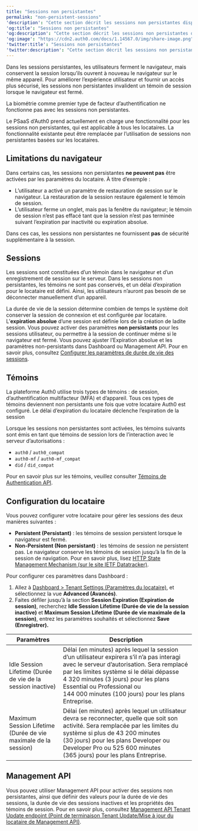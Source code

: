 ```yaml
---
title: "Sessions non persistantes"
permalink: "non-persistent-sessions"
'description': "Cette section décrit les sessions non persistantes disponibles dans Auth0."
'og:title': "Sessions non persistantes"
'og:description': "Cette section décrit les sessions non persistantes disponibles dans Auth0."
'og:image': "https://cdn2.auth0.com/docs/1.14567.0/img/share-image.png"
'twitter:title': "Sessions non persistantes"
'twitter:description': "Cette section décrit les sessions non persistantes disponibles dans Auth0."
---
```


Dans les sessions persistantes, les utilisateurs ferment le navigateur, mais conservent la session lorsqu’ils ouvrent à nouveau le navigateur sur le même appareil. Pour améliorer l’expérience utilisateur et fournir un accès plus sécurisé, les sessions non persistantes invalident un témoin de session lorsque le navigateur est fermé.

<Warning>

La biométrie comme premier type de facteur d’authentification ne fonctionne pas avec les sessions non persistantes.

</Warning>

<Callout icon="file-lines" color="#0EA5E9" iconType="regular">

Le PSaaS d’Auth0 prend actuellement en charge une fonctionnalité pour les sessions non persistantes, qui est applicable à tous les locataires. La fonctionnalité existante peut être remplacée par l’utilisation de sessions non persistantes basées sur les locataires.

</Callout>

## Limitations du navigateur

Dans certains cas, les sessions non persistantes **ne peuvent pas** être activées par les paramètres du locataire. À titre d’exemple :

* L’utilisateur a activé un paramètre de restauration de session sur le navigateur. La restauration de la session restaure également le témoin de session.
* L’utilisateur ferme un onglet, mais pas la fenêtre du navigateur; le témoin de session n’est pas effacé tant que la session n’est pas terminée suivant l’expiration par inactivité ou expiration absolue.

<Callout icon="file-lines" color="#0EA5E9" iconType="regular">

Dans ces cas, les sessions non persistantes ne fournissent **pas** de sécurité supplémentaire à la session.

</Callout>

## Sessions

Les sessions sont constituées d’un témoin dans le navigateur et d’un enregistrement de session sur le serveur. Dans les sessions non persistantes, les témoins ne sont pas conservés, et un délai d’expiration pour le locataire est défini. Ainsi, les utilisateurs n’auront pas besoin de se déconnecter manuellement d’un appareil.

La durée de vie de la session détermine combien de temps le système doit conserver la session de connexion et est configurée par locataire. L’**expiration absolue** d’une session est définie lors de la création de ladite session. Vous pouvez activer des paramètres **non persistants** pour les sessions utilisateur, ou permettre à la session de continuer même si le navigateur est fermé. Vous pouvez ajuster l’Expiration absolue et les paramètres non-persistants dans Dashboard ou <Tooltip href="/docs/fr-ca/glossary?term=management-api" tip="Management API
Un produit permettant aux clients d’effectuer des tâches administratives." cta="Voir le glossaire">Management API</Tooltip>. Pour en savoir plus, consultez [Configurer les paramètres de durée de vie des sessions](/docs/fr-ca/manage-users/sessions/configure-session-lifetime-settings).

## Témoins

La plateforme Auth0 utilise trois types de témoins : de session, d’authentification multifacteur (<Tooltip href="/docs/fr-ca/glossary?term=multifactor-authentication" tip="Authentification multifacteur (MFA)
Processus d’authentification de l’utilisateur qui utilise un facteur en plus du nom d’utilisateur et du mot de passe, tel qu’un code par SMS." cta="Voir le glossaire">MFA</Tooltip>) et d’appareil. Tous ces types de témoins deviennent non persistants une fois que votre locataire Auth0 est configuré. Le délai d’expiration du locataire déclenche l’expiration de la session

Lorsque les sessions non persistantes sont activées, les témoins suivants sont émis en tant que témoins de session lors de l’interaction avec le serveur d’autorisations :

* `auth0` / `auth0_compat`
* `auth0-mf` / `auth0-mf_compat`
* `did` / `did_compat`

Pour en savoir plus sur les témoins, veuillez consulter [Témoins de Authentication API](/docs/fr-ca/manage-users/cookies/authentication-api-cookies).

## Configuration du locataire

Vous pouvez configurer votre locataire pour gérer les sessions des deux manières suivantes :

* **Persistent (Persistant)** : les témoins de session persistent lorsque le navigateur est fermé.
* **Non-Persistent (Non persistant)** : les témoins de session ne persistent pas. Le navigateur conserve les témoins de session jusqu’à la fin de la session de navigation. Pour en savoir plus, lisez [HTTP State Management Mechanism (sur le site IETF Datatracker)](https://datatracker.ietf.org/doc/rfc2109/).

Pour configurer ces paramètres dans Dashboard :

1. Allez à [Dashboard > Tenant Settings (Paramètres du locataire)](https://manage.auth0.com/#/tenant), et sélectionnez la vue **Advanced (Avancés)**.
2. Faites défiler jusqu’à la section **Session Expiration (Expiration de session)**, recherchez **Idle Session Lifetime (Durée de vie de la session inactive)** et **Maximum Session Lifetime (Durée de vie maximale de la session)**, entrez les paramètres souhaités et sélectionnez **Save (Enregistrer).**

<table class="table"><thead>
<tr>
<th><strong>Paramètres</strong></th>
<th><strong>Description</strong></th>
</tr>
</thead>
<tbody>
<tr>
<td>Idle Session Lifetime (Durée de vie de la session inactive)</td>
<td>Délai (en minutes) après lequel la session d’un utilisateur expirera s’il n’a pas interagi avec le serveur d’autorisation. Sera remplacé par les limites système si le délai dépasse 4 320 minutes (3 jours) pour les plans Essential ou Professional ou 144 000 minutes (100 jours) pour les plans Entreprise.</td>
</tr>
<tr>
<td>Maximum Session Lifetime (Durée de vie maximale de la session)</td>
<td>Délai (en minutes) après lequel un utilisateur devra se reconnecter, quelle que soit son activité. Sera remplacée par les limites du système si plus de 43 200 minutes (30 jours) pour les plans Developer ou Developer Pro ou 525 600 minutes (365 jours) pour les plans Entreprise.</td>
</tr>
</tbody>
</table>

## Management API

Vous pouvez utiliser Management API pour activer des sessions non persistantes, ainsi que définir des valeurs pour la durée de vie des sessions, la durée de vie des sessions inactives et les propriétés des témoins de session. Pour en savoir plus, consultez [Management API Tenant Update endpoint (Point de terminaison Tenant Update/Mise à jour du locataire de Management API)](https://auth0.com/docs/api/management/v2/tenants/patch-settings).